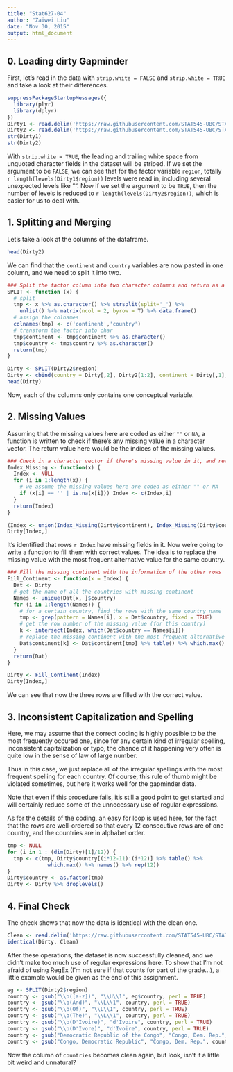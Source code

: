 ```yaml
---
title: "Stat627-04"
author: "Zaiwei Liu"
date: "Nov 30, 2015"
output: html_document
---
```


## 0. Loading dirty Gapminder

First, let's read in the data with `strip.white = FALSE` and `strip.white = TRUE` and take a look at their differences. 

```r
suppressPackageStartupMessages({
  library(plyr)
  library(dplyr)
})
Dirty1 <- read.delim('https://raw.githubusercontent.com/STAT545-UBC/STAT545-UBC.github.io/master/gapminderDataFiveYear_dirty.txt', strip.white = FALSE)
Dirty2 <- read.delim('https://raw.githubusercontent.com/STAT545-UBC/STAT545-UBC.github.io/master/gapminderDataFiveYear_dirty.txt', strip.white = TRUE)
str(Dirty1)
str(Dirty2)
```

With `strip.white = TRUE`, the leading and trailing white space from unquoted character fields in the dataset will be striped. If we set the argument to be `FALSE`, we can see that for the factor variable `region`, totally `r length(levels(Dirty1$region))` levels were read in, including several unexpected levels like "". Now if we set the argument to be `TRUE`, then the number of levels is reduced to `r length(levels(Dirty2$region))`, which is easier for us to deal with.

## 1. Splitting and Merging

Let's take a look at the columns of the dataframe. 

```r
head(Dirty2)
```

We can find that the `continent` and `country` variables are now pasted in one column, and we need to split it into two.

```r
### Split the factor column into two character columns and return as a new data.frame
SPLIT <- function (x) {
  # split
  tmp <- x %>% as.character() %>% strsplit(split='_') %>% 
    unlist() %>% matrix(ncol = 2, byrow = T) %>% data.frame()
  # assign the colnames
  colnames(tmp) <- c('continent','country')
  # transform the factor into char
  tmp$continent <- tmp$continent %>% as.character()
  tmp$country <- tmp$country %>% as.character()
  return(tmp)
}

Dirty <- SPLIT(Dirty2$region)
Dirty <- cbind(country = Dirty[,2], Dirty2[1:2], continent = Dirty[,1], Dirty2[,3:4])
head(Dirty)
```

Now, each of the columns only contains one conceptual variable.

## 2. Missing Values

Assuming that the missing values here are coded as either `""` or `NA`, a function is written to check if there's any missing value in a character vector. The return value here would be the indices of the missing values.

```r
### Check in a character vector if there's missing value in it, and return the index
Index_Missing <- function(x) {
  Index <- NULL
  for (i in 1:length(x)) {
    # we assume the missing values here are coded as either "" or NA
    if (x[i] == '' | is.na(x[i])) Index <- c(Index,i)
  }
  return(Index)
}

(Index <- union(Index_Missing(Dirty$continent), Index_Missing(Dirty$country)))
Dirty[Index,]
```

It's identified that rows `r Index` have missing fields in it. Now we're going to write a function to fill them with correct values. The idea is to replace the missing value with the most frequent alternative value for the same country. 

```r
### Fill the missing continent with the information of the other rows  
Fill_Continent <- function(x = Index) {
  Dat <- Dirty
  # get the name of all the countries with missing continent 
  Names <- unique(Dat[x, ]$country)
  for (i in 1:length(Names)) {
    # for a certain country, find the rows with the same country name
    tmp <- grep(pattern = Names[i], x = Dat$country, fixed = TRUE)
    # get the row number of the missing value (for this country)
    k <- intersect(Index, which(Dat$country == Names[i]))
    # replace the missing continent with the most frequent alternative
    Dat$continent[k] <- Dat$continent[tmp] %>% table() %>% which.max() %>% names()
  }
  return(Dat)
}

Dirty <- Fill_Continent(Index)
Dirty[Index,]
```

We can see that now the three rows are filled with the correct value. 

## 3. Inconsistent Capitalization and Spelling
Here, we may assume that the correct coding is highly possible to be the most frequently occured one, since for any certain kind of irregular spelling, inconsistent capitalization or typo, the chance of it happening very often is quite low in the sense of law of large number. 

Thus in this case, we just replace all of the irregular spellings with the most frequent spelling for each country. Of course, this rule of thumb might be violated sometimes, but here it works well for the gapminder data.

Note that even if this procedure fails, it's still a good point to get started and will certainly reduce some of the unnecessary use of regular expressions. 

As for the details of the coding, an easy for loop is used here, for the fact that the rows are well-ordered so that every 12 consecutive rows are of one country, and the countries are in alphabet order. 

```r
tmp <- NULL
for (i in 1 : (dim(Dirty)[1]/12)) {
  tmp <- c(tmp, Dirty$country[(i*12-11):(i*12)] %>% table() %>% 
             which.max() %>% names() %>% rep(12))
}
Dirty$country <- as.factor(tmp)
Dirty <- Dirty %>% droplevels()
```

## 4. Final Check

The check shows that now the data is identical with the clean one. 

```r
Clean <- read.delim('https://raw.githubusercontent.com/STAT545-UBC/STAT545-UBC.github.io/master/gapminderDataFiveYear.txt')
identical(Dirty, Clean)
```

After these operations, the dataset is now successfully cleaned, and we didn't make too much use of regular expressions here. To show that I'm not afraid of using RegEx (I'm not sure if that counts for part of the grade...), a little example would be given as the end of this assignment. 

```r
eg <- SPLIT(Dirty2$region)
country <- gsub("\\b([a-z])", "\\U\\1", eg$country, perl = TRUE)
country <- gsub("\\b(And)", "\\L\\1", country, perl = TRUE)
country <- gsub("\\b(Of)", "\\L\\1", country, perl = TRUE)
country <- gsub("\\b(The)", "\\L\\1", country, perl = TRUE)
country <- gsub("\\b(D'Ivoire)", "d'Ivoire", country, perl = TRUE)
country <- gsub("\\b(D'Ivore)", "d'Ivoire", country, perl = TRUE)
country <- gsub("Democratic Republic of the Congo", "Congo, Dem. Rep.", country, perl = TRUE)
country <- gsub("Congo, Democratic Republic", "Congo, Dem. Rep.", country, perl = TRUE)
```

Now the column of `countries` becomes clean again, but look, isn't it a little bit weird and unnatural? 